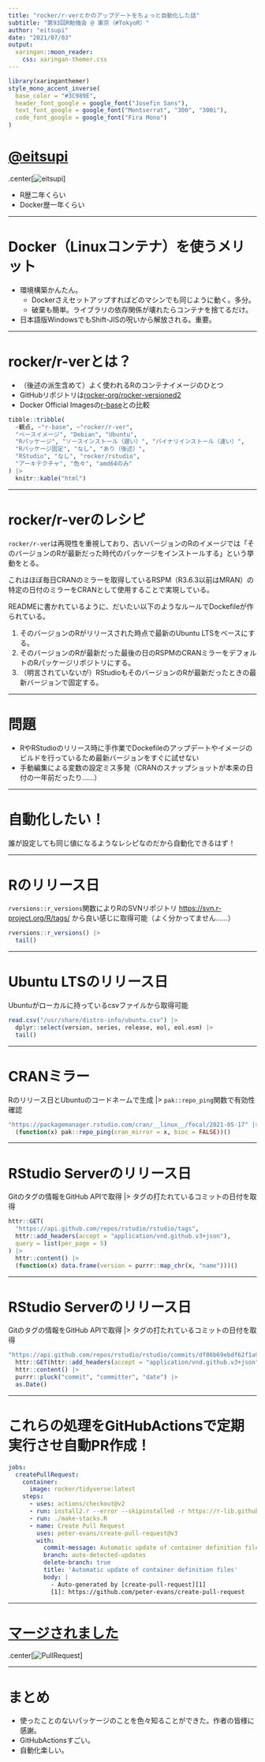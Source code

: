 ```yaml
---
title: "rocker/r-verとかのアップデートをちょっと自動化した話"
subtitle: "第93回R勉強会 @ 東京（#TokyoR）"
author: "eitsupi"
date: "2021/07/03"
output:
  xaringan::moon_reader:
    css: xaringan-themer.css
---
```


```r
library(xaringanthemer)
style_mono_accent_inverse(
  base_color = "#3C989E",
  header_font_google = google_font("Josefin Sans"),
  text_font_google = google_font("Montserrat", "300", "300i"),
  code_font_google = google_font("Fira Mono")
)
```

# [@eitsupi](https://twitter.com/eitsupi)

.center[![eitsupi](./image/eitsupi.jpg)]

- R歴二年くらい
- Docker歴一年くらい

---

# Docker（Linuxコンテナ）を使うメリット

- 環境構築かんたん。
  - Dockerさえセットアップすればどのマシンでも同じように動く。多分。
  - 破棄も簡単。ライブラリの依存関係が壊れたらコンテナを捨てるだけ。
- 日本語版WindowsでもShift-JISの呪いから解放される。重要。

---

# rocker/r-verとは？

- （後述の派生含めて）よく使われるRのコンテナイメージのひとつ
- GitHubリポジトリは[rocker-org/rocker-versioned2](https://github.com/rocker-org/rocker-versioned2)
- Docker Official Imagesの[r-base](https://hub.docker.com/_/r-base)との比較

```r
tibble::tribble(
  ~観点, ~"r-base", ~"rocker/r-ver",
  "ベースイメージ", "Debian", "Ubuntu",
  "Rパッケージ", "ソースインストール（遅い）", "バイナリインストール（速い）",
  "Rパッケージ固定", "なし", "あり（後述）",
  "RStudio", "なし", "rocker/rstudio",
  "アーキテクチャ", "色々", "amd64のみ"
) |>
  knitr::kable("html")
```

---

# rocker/r-verのレシピ

`rocker/r-ver`は再現性を重視しており、古いバージョンのRのイメージでは「そのバージョンのRが最新だった時代のパッケージをインストールする」という挙動をとる。

これはほぼ毎日CRANのミラーを取得しているRSPM（R3.6.3以前はMRAN）の特定の日付のミラーをCRANとして使用することで実現している。

READMEに書かれているように、だいたい以下のようなルールでDockefileが作られている。

1. そのバージョンのRがリリースされた時点で最新のUbuntu LTSをベースにする。
2. そのバージョンのRが最新だった最後の日のRSPMのCRANミラーをデフォルトのRパッケージリポジトリにする。
3. （明言されていないが）RStudioもそのバージョンのRが最新だったときの最新バージョンで固定する。

---

# 問題

- RやRStudioのリリース時に手作業でDockefileのアップデートやイメージのビルドを行っているため最新バージョンをすぐに試せない
- 手動編集による変数の設定ミス多発（CRANのスナップショットが本来の日付の一年前だったり……）

---

# 自動化したい！

誰が設定しても同じ値になるようなレシピなのだから自動化できるはず！

---

# Rのリリース日

`rversions::r_versions`関数によりRのSVNリポジトリ <https://svn.r-project.org/R/tags/> から良い感じに取得可能（よく分かってません……）

```r
rversions::r_versions() |>
  tail()
```

---

# Ubuntu LTSのリリース日

Ubuntuがローカルに持っているcsvファイルから取得可能

```r
read.csv("/usr/share/distro-info/ubuntu.csv") |>
  dplyr::select(version, series, release, eol, eol.esm) |>
  tail()
```

---

# CRANミラー

Rのリリース日とUbuntuのコードネームで生成 |> `pak::repo_ping`関数で有効性確認

```r
"https://packagemanager.rstudio.com/cran/__linux__/focal/2021-05-17" |>
  (function(x) pak::repo_ping(cran_mirror = x, bioc = FALSE))()
```

---

# RStudio Serverのリリース日

Gitのタグの情報をGitHub APIで取得 |> タグの打たれているコミットの日付を取得

```r
httr::GET(
  "https://api.github.com/repos/rstudio/rstudio/tags",
  httr::add_headers(accept = "application/vnd.github.v3+json"),
  query = list(per_page = 5)
) |>
  httr::content() |>
  (function(x) data.frame(version = purrr::map_chr(x, "name")))()
```

---

# RStudio Serverのリリース日

Gitのタグの情報をGitHub APIで取得 |> タグの打たれているコミットの日付を取得

```r
"https://api.github.com/repos/rstudio/rstudio/commits/df86b69ebdf62f1a9ed51af59c168572677541f1" |>
  httr::GET(httr::add_headers(accept = "application/vnd.github.v3+json")) |>
  httr::content() |>
  purrr::pluck("commit", "committer", "date") |>
  as.Date()
```

---

# これらの処理をGitHubActionsで定期実行させ自動PR作成！

```yaml
jobs:
  createPullRequest:
    container:
      image: rocker/tidyverse:latest
    steps:
      - uses: actions/checkout@v2
      - run: install2.r --error --skipinstalled -r https://r-lib.github.io/p/pak/dev/ -n -1 pak
      - run: ./make-stacks.R
      - name: Create Pull Request
        uses: peter-evans/create-pull-request@v3
        with:
          commit-message: Automatic update of container definition files
          branch: auto-detected-updates
          delete-branch: true
          title: 'Automatic update of container definition files'
          body: |
            - Auto-generated by [create-pull-request][1]
            [1]: https://github.com/peter-evans/create-pull-request
```

---

# [マージされました](https://github.com/rocker-org/rocker-versioned2/pull/164)

.center[![PullRequest](./image/pr164.png)]

---

# まとめ

- 使ったことのないパッケージのことを色々知ることができた。作者の皆様に感謝。
- GitHubActionsすごい。
- 自動化楽しい。
